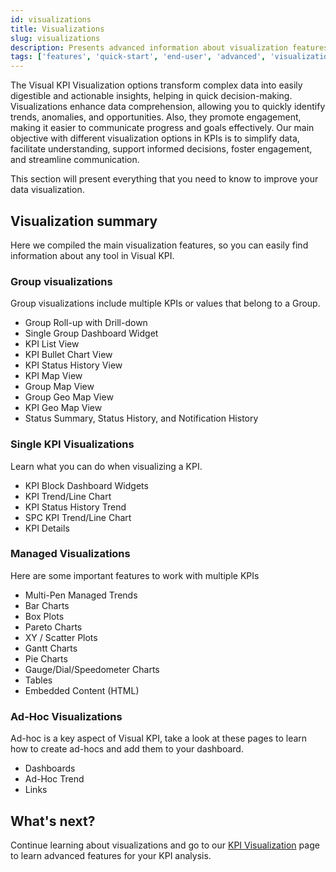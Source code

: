```yaml
---
id: visualizations
title: Visualizations
slug: visualizations
description: Presents advanced information about visualization features of Visual KPIs software for an end user.
tags: ['features', 'quick-start', 'end-user', 'advanced', 'visualization', 'view', 'trends', 'embedded-content', 'pen', 'pareto', 'pie', 'gantt', 'bar', 'chart', 'kpi']
---
```


The Visual KPI Visualization options transform complex data into easily digestible and actionable insights, helping in quick decision-making. Visualizations enhance data comprehension, allowing you to quickly identify trends, anomalies, and opportunities. Also, they promote engagement, making it easier to communicate progress and goals effectively. Our main objective with different visualization options in KPIs is to simplify data, facilitate understanding, support informed decisions, foster engagement, and streamline communication.

This section will present everything that you need to know to improve your data visualization. 

## Visualization summary

Here we compiled the main visualization features, so you can easily find information about any tool in Visual KPI.

### Group visualizations
Group visualizations include multiple KPIs or values that belong to a Group.

- Group Roll-up with Drill-down
- Single Group Dashboard Widget
- KPI List View
- KPI Bullet Chart View
- KPI Status History View
- KPI Map View 
- Group Map View 
- Group Geo Map View
- KPI Geo Map View
- Status Summary, Status History, and Notification History

### Single KPI Visualizations
Learn what you can do when visualizing a KPI.

- KPI Block Dashboard Widgets
- KPI Trend/Line Chart
- KPI Status History Trend
- SPC KPI Trend/Line Chart
- KPI Details

### Managed Visualizations
Here are some important features to work with multiple KPIs

- Multi-Pen Managed Trends
- Bar Charts
- Box Plots
- Pareto Charts
- XY / Scatter Plots
- Gantt Charts
- Pie Charts
- Gauge/Dial/Speedometer Charts
- Tables
- Embedded Content (HTML)

### Ad-Hoc Visualizations
Ad-hoc is a key aspect of Visual KPI, take a look at these pages to learn how to create ad-hocs and add them to your dashboard.

- Dashboards
- Ad-Hoc Trend
- Links

## What's next?

Continue learning about visualizations and go to our [KPI Visualization](kpi) page to learn advanced features for your KPI analysis.